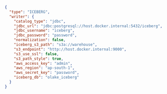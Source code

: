 ```json title="writer.json"
{
  "type": "ICEBERG",
  "writer": {
    "catalog_type": "jdbc",
    "jdbc_url": "jdbc:postgresql://host.docker.internal:5432/iceberg",
    "jdbc_username": "iceberg",
    "jdbc_password": "password",
    "normalization": false,
    "iceberg_s3_path": "s3a://warehouse",
    "s3_endpoint": "http://host.docker.internal:9000",
    "s3_use_ssl": false,
    "s3_path_style": true,
    "aws_access_key": "admin",
    "aws_region": "ap-south-1",
    "aws_secret_key": "password",
    "iceberg_db": "olake_iceberg"
  }
}
```
